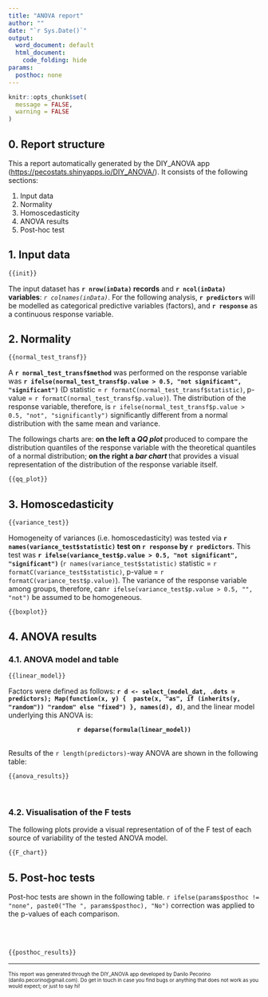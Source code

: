 ```yaml
---
title: "ANOVA report"
author: ""
date: "`r Sys.Date()`"
output:
  word_document: default
  html_document:
    code_folding: hide
params:
  posthoc: none
---
```


```r
knitr::opts_chunk$set(
  message = FALSE,
  warning = FALSE
)
```

## 0. Report structure

This a report automatically generated by the DIY_ANOVA app (<https://pecostats.shinyapps.io/DIY_ANOVA/>). It consists of the following sections:

1. Input data
2. Normality
3. Homoscedasticity
4. ANOVA results
5. Post-hoc test

## 1. Input data

```r
{{init}}
```

The input dataset has **`r nrow(inData)` records** and **`r ncol(inData)` variables**: *`r colnames(inData)`*.
For the following analysis, **`r predictors`** will be modelled as categorical predictive variables (factors), and **`r response`** as a continuous response variable.


## 2. Normality

```r
{{normal_test_transf}}
```

A **`r normal_test_transf$method`** was performed on the  response variable was **`r ifelse(normal_test_transf$p.value > 0.5, "not significant", "significant")`** (D statistic = `r formatC(normal_test_transf$statistic)`, p-value = `r formatC(normal_test_transf$p.value)`). The distribution of the response variable, therefore, is `r ifelse(normal_test_transf$p.value > 0.5, "not", "significantly")`  significantly different from a normal distribution with the same mean and variance.

The followings charts are: **on the left a *QQ plot* ** produced to compare the distribution quantiles of the response variable with the theoretical quantiles of a normal distribution; **on the right a *bar chart* **that provides a visual representation of the distribution of the response variable itself.

```r
{{qq_plot}}
```

## 3. Homoscedasticity

```r
{{variance_test}}
```

Homogeneity of variances (i.e. homoscedasticity) was tested via **`r names(variance_test$statistic)` test on `r response` by `r predictors`**. This test was **`r ifelse(variance_test$p.value > 0.5, "not significant", "significant")`** (`r names(variance_test$statistic)` statistic = `r formatC(variance_test$statistic)`, p-value = `r formatC(variance_test$p.value)`). The variance of the response variable among groups, therefore, can`r ifelse(variance_test$p.value > 0.5, "", "not")` be assumed to be homogeneous.

```r
{{boxplot}}
```

## 4. ANOVA results

### 4.1.  ANOVA model and table

```r
{{linear_model}}
```

Factors were defined as follows: **`r d <- select_(model_dat, .dots = predictors); Map(function(x, y) {  paste(x, "as", if (inherits(y, "random")) "random" else "fixed") }, names(d), d)`**, and the linear model underlying this ANOVA is:

<center> **`r deparse(formula(linear_model))`** </center>
<br>
Results of the `r length(predictors)`-way ANOVA are shown in the following table:

```r
{{anova_results}}
```

<br>

### 4.2.  Visualisation of the F tests

The following plots provide a visual representation of of the F test of each source of variability of the tested ANOVA model.

```r
{{F_chart}}
```

## 5. Post-hoc tests

Post-hoc tests are shown in the following table. `r ifelse(params$posthoc != "none", paste0("The ", params$posthoc), "No")` correction was applied to the p-values of each comparison. 

<br>
<br>

```r
{{posthoc_results}}
```

<hr>
<font size = 1>This report was generated through the DIY_ANOVA app developed by Danilo Pecorino (danilo.pecorino@gmail.com). Do get in touch in case you find bugs or anything that does not work as you would expect; or just to say hi!</font>

